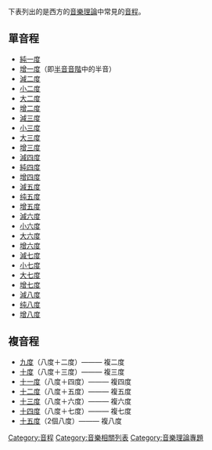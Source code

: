 {{unreferenced|time=2012-01-31T05:39:50+00:00}}
下表列出的是西方的[[音樂理論|音樂理論]]中常見的[[音程|音程]]。

==單音程==
* [[純一度|純一度]]
* [[半音|增一度]]（即[[半音音階|半音音階]]中的半音）
* [[減二度|減二度]]
* [[小二度|小二度]]
* [[大二度|大二度]]
* [[增二度|增二度]]
* [[減三度|減三度]]
* [[小三度|小三度]]
* [[大三度|大三度]]
* [[增三度|增三度]]
* [[減四度|減四度]]
* [[純四度|純四度]]
* [[增四度|增四度]]
* [[增四度|減五度]]
* [[纯五度|纯五度]]
* [[增五度|增五度]]
* [[減六度|減六度]]
* [[小六度|小六度]]
* [[大六度|大六度]]
* [[增六度|增六度]]
* [[減七度|減七度]]
* [[小七度|小七度]]
* [[大七度|大七度]]
* [[增七度|增七度]]
* [[減八度|減八度]]
* [[八度|纯八度]]
* [[增八度|增八度]]

==複音程==
* [[九度|九度]]（八度＋二度）——— 複二度
* [[十度|十度]]（八度＋三度）——— 複三度
* [[十一度|十一度]]（八度＋四度）——— 複四度
* [[十二度|十二度]]（八度＋五度）——— 複五度
* [[十三度|十三度]]（八度＋六度）——— 複六度
* [[十四度|十四度]]（八度＋七度）——— 複七度
* [[十五度|十五度]]（2個八度）——— 複八度

[[Category:音程|Category:音程]]
[[Category:音樂相關列表|Category:音樂相關列表]]
[[Category:音樂理論專題|Category:音樂理論專題]]